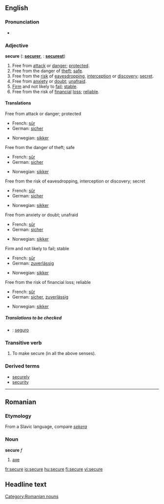 ==English==

===Pronunciation===
*{{audio|en-us-secure.ogg|Audio (US)}}

===Adjective===
'''secure'''  ({{compar}}: '''[[securer]]''', {{superl}}: '''[[securest]]''')

# Free from [[attack]] or [[danger]]; [[protected]].
# Free from the danger of [[theft]]; [[safe]].
# Free from the [[risk]] of [[eavesdropping]],  [[interception]] or [[discovery]]; [[secret]].
# Free from [[anxiety]] or [[doubt]]; [[unafraid]].
# [[Firm]] and not likely to [[fail]]; [[stable]].
# Free from the risk of [[financial]] [[loss]]; [[reliable]].

====Translations====
;Free from attack or danger; protected
{{top}}
*French: [[sûr]]
*German: [[sicher]]
{{mid}}
*Norwegian: [[sikker]]
{{bottom}}
;Free from the danger of theft; safe
{{top}}
*French: [[sûr]]
*German: [[sicher]]
{{mid}}
*Norwegian: [[sikker]]
{{bottom}}
;Free from the risk of eavesdropping, interception or discovery; secret
{{top}}
*French: [[sûr]]
*German: [[sicher]]
{{mid}}
*Norwegian: [[sikker]]
{{bottom}}
;Free from anxiety or doubt; unafraid
{{top}}
*French: [[sûr]]
*German: [[sicher]]
{{mid}}
*Norwegian: [[sikker]]
{{bottom}}
;Firm and not likely to fail; stable
{{top}}
*French: [[sûr]]
*German: [[zuverlässig]]
{{mid}}
*Norwegian: [[sikker]]
{{bottom}}
;Free from the risk of financial loss; reliable
{{top}}
*French: [[sûr]]
*German: [[sicher]], [[zuverlässig]]
{{mid}}
*Norwegian: [[sikker]]
{{bottom}}

=====Translations to be checked=====
{{checktrans}}
*{{ttbc|Spanish}}: [[seguro]]

===Transitive verb===
{{en-verb|secur|ing}}

# To make secure (in all the above senses).

===Derived terms===
*[[securely]]
*[[security]]

----

==Romanian==
===Etymology===
From a Slavic language, compare ''[[sekera]]''
===Noun===
'''secure'''  ''f''

# [[axe]]

[[Category:Romanian nouns]]

[[fr:secure]]
[[io:secure]]
[[hu:secure]]
[[fi:secure]]
[[vi:secure]]

== Headline text ==